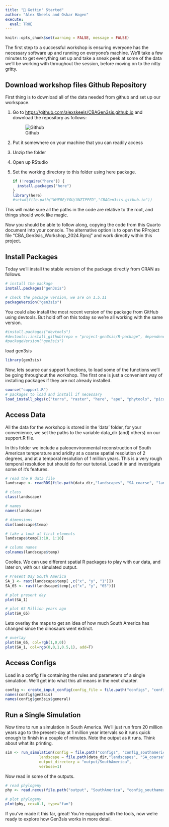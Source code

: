 ```yaml
---
title: "🍍 Gettin' Started"
author: "Alex Skeels and Oskar Hagen"
execute: 
  eval: TRUE
---
```


```r
knitr::opts_chunk$set(warning = FALSE, message = FALSE) 
```

The first step to a successful workshop is ensuring everyone has the necessary software up and running on everyone's machine. We'll take a few minutes to get everything set up and take a sneak peek at some of the data we'll be working with throughout the session, before moving on to the nitty gritty.

## Download workshop files Github Repository {.unnumbered}

First thing is to download all of the data needed from github and set up our workspace.

1.  Go to <https://github.com/alexskeels/CBAGen3sis.github.io> and download the repository as follows:

    ![Github](figures/github.png)

2.  Put it somewhere on your machine that you can readily access

3.  Unzip the folder

4.  Open up RStudio

5.  Set the working directory to this folder using here package.

    ```r
    if (!require("here")) {
      install.packages("here")
    }
    library(here)
    #setwd(file.path("WHERE/YOU/UNZIPPED","CBAGen3sis.github.io"))
    ```

This will make sure all the paths in the code are relative to the root, and things should work like magic.

Now you should be able to follow along, copying the code from this Quarto document into your console. The alternative option is to open the RProject file "CBA_Gen3sis_Workshop_2024.Rproj" and work directly within this project.

## Install Packages {.unnumbered}

Today we'll install the stable version of the package directly from CRAN as follows.

```r
# install the package
install.packages("gen3sis")

# check the package version, we are on 1.5.11
packageVersion("gen3sis")
```

You could also install the most recent version of the package from GitHub using devtools. But hold off on this today so we're all working with the same version.

```r
#install.packages("devtools")
#devtools::install_github(repo = "project-gen3sis/R-package", dependencies = TRUE)
#packageVersion("gen3sis")
```

load gen3sis

```r
library(gen3sis)
```

Now, lets source our support functions, to load some of the functions we'll be going throughout the workshop. The first one is just a convenient way of installing packages if they are not already installed.

```r
source("support.R")
# packages to load and install if necessary
load_install_pkgs(c("terra", "raster", "here", "ape", "phytools", "picante", "caret"))
```

## Access Data {.unnumbered}

All the data for the workshop is stored in the 'data' folder, for your convenience, we set the paths to the variable data_dir (and) others) on our support.R file. 

In this folder we include a paleoenvironmental reconstruction of South American temperature and aridity at a coarse spatial resolution of 2 degrees, and at a temporal resolution of 1 million years. This is a very rough temporal resolution but should do for our tutorial. Load it in and investigate some of it's features.

```r
# read the R data file
landscape <- readRDS(file.path(data_dir,"landscapes", "SA_coarse", "landscapes.rds"))

# class
class(landscape)

# names
names(landscape)

# dimensions
dim(landscape$temp)

# take a look at first elements
landscape$temp[1:10, 1:10]

# column names
colnames(landscape$temp)
```

Coolies. We can use different spatial R packages to play with our data, and later on, with our simulated output.

```r
# Present Day South America
SA_1 <- rast(landscape$temp[ ,c("x", "y", "1")])
SA_65 <- rast(landscape$temp[,c("x", "y", "65")])

# plot present day
plot(SA_1)
```

```r
# plot 65 Million years ago
plot(SA_65)
```

Lets overlay the maps to get an idea of how much South America has changed since the dinosaurs went extinct.

```r
# overlay
plot(SA_65, col=rgb(1,0,0))
plot(SA_1, col=rgb(0,0,1,0.5,1), add=T)
```

## Access Configs {.unnumbered}

Load in a config file containing the rules and parameters of a single simulation. We'll get into what this all means in the next chapter.

```r
config <- create_input_config(config_file = file.path("configs", "config_southamerica_Day1Prac1.R"))
names(config$gen3sis)
names(config$gen3sis$general)
```

## Run a Single Simulation {.unnumbered}

Now time to run a simulation in South America. We'll just run from 20 million years ago to the present-day at 1 million year intervals so it runs quick enough to finish in a couple of minutes. Note the output as it runs. Think about what its printing.

```r
sim <- run_simulation(config = file.path("configs", "config_southamerica_Day1Prac1.R"), 
               landscape = file.path(data_dir,"landscapes", "SA_coarse"),
               output_directory = "output/SouthAmerica",
               verbose=1)
```

Now read in some of the outputs.

```r

# read phylogeny
phy <- read.nexus(file.path("output", "SouthAmerica", "config_southamerica_Day1Prac1", "phy.nex" ))

# plot phylogeny
plot(phy, cex=0.1, type="fan")
```

If you've made it this far, great! You're equipped with the tools, now we're ready to explore how Gen3sis works in more detail.
